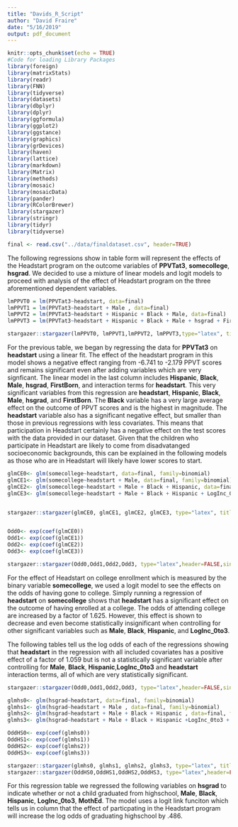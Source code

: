 ```yaml
---
title: "Davids_R_Script"
author: "David Fraire"
date: "5/16/2019"
output: pdf_document
---
```


```r
knitr::opts_chunk$set(echo = TRUE)
#Code for loading Library Packages
library(foreign)
library(matrixStats)
library(readr)
library(FNN)
library(tidyverse)
library(datasets)
library(dbplyr)
library(dplyr)
library(ggformula)
library(ggplot2)
library(ggstance)
library(graphics)
library(grDevices)
library(haven)
library(lattice)
library(markdown)
library(Matrix)
library(methods)
library(mosaic)
library(mosaicData)
library(pander)
library(RColorBrewer)
library(stargazer)
library(stringr)
library(tidyr)
library(tidyverse)

final <- read.csv("../data/finaldataset.csv", header=TRUE)

```

The following regressions show in table form will represent the effects of the Headstart program on the outcome variables of **PPVTat3**, **somecollege**, **hsgrad**. We decided to use a mixture of linear models and logit models to proceed with analysis of the effect of Headstart program on the three aforementioned dependent variables. 

``` r

lmPPVT0 = lm(PPVTat3~headstart, data=final)
lmPPVT1 = lm(PPVTat3~headstart + Male , data=final)
lmPPVT2 = lm(PPVTat3~headstart + Hispanic + Black + Male, data=final)
lmPPVT3 = lm(PPVTat3~headstart + Hispanic + Black + Male + hsgrad + FirstBorn + headstart*Black + headstart*Hispanic, data=final)

stargazer::stargazer(lmPPVT0, lmPPVT1,lmPPVT2, lmPPVT3,type="latex", title="Headstart effect on PPVT Scores at Age 3",header=FALSE,single.row=FALSE, column.sep.width = ".6pt")


```

For the previous table, we began by regressing the data for **PPVTat3** on **headstart** using a linear fit. The effect of the headstart program in this model shows a negative effect ranging from -6.741 to -2.179 PPVT scores and remains significant even after adding variables which are very signficant. The linear model in the last column includes **Hispanic**, **Black**, **Male**, **hsgrad**, **FirstBorn**, and interaction terms for **headstart**. This very significant variables from this regression are **headstart**, **Hispanic**, **Black**, **Male**, **hsgrad**, and **FirstBorn**. The **Black** variable has a very large average effect on the outcome of PPVT scores and is the highest in magnitude. The **headstart** variable also has a significant negative effect, but smaller than those in previous regressions with less covariates. This means that participation in Headstart certainly has a negative effect on the test scores with the data provided in our dataset. Given that the children who participate in Headstart are likely to come from disadvatanged socioeconomic backgrounds, this can be explained in the following models as those who are in Headstart will likely have lower scores to start.
\pagebreak
``` r

glmCE0<- glm(somecollege~headstart, data=final, family=binomial)
glmCE1<- glm(somecollege~headstart + Male, data=final, family=binomial)
glmCE2<- glm(somecollege~headstart + Male + Black + Hispanic, data=final, family=binomial)
glmCE3<- glm(somecollege~headstart + Male + Black + Hispanic + LogInc_0to3+ headstart*Black + headstart*Hispanic, data=final, family=binomial)


stargazer::stargazer(glmCE0, glmCE1, glmCE2, glmCE3, type="latex", title="Headstart effect on College Enrollment",header=FALSE,single.row=FALSE)


Odd0<- exp(coef(glmCE0))
Odd1<- exp(coef(glmCE1))
Odd2<- exp(coef(glmCE2))
Odd3<- exp(coef(glmCE3))

stargazer::stargazer(Odd0,Odd1,Odd2,Odd3, type="latex",header=FALSE,single.row=TRUE, title="Log Odds of Variable")
```
For the effect of Headstart on college enrollment which is measured by the binary variable **somecollege**, we used a logit model to see the effects on the odds of having gone to college. Simply running a regression of **headstart** on **somecollege** shows that **headstart** has a significant effect on the outcome of having enrolled at a college. The odds of attending college are increased by a factor of 1.625. However, this effect is shown to decrease and even become statistically insignificant when controlling for other significant variables such as **Male**, **Black**, **Hispanic**, and **LogInc_0to3**. 

The following tables tell us the log odds of each of the regressions showing that **headstart** in the regression with all included covariates has a positive effect of a factor of 1.059 but is not a statistically significant variable after controlling for **Male**, **Black**, **Hispanic**,**LogInc_0to3** and **headstart** interaction terms, all of which are very statistically significant. 

``` r
stargazer::stargazer(Odd0,Odd1,Odd2,Odd3, type="latex",header=FALSE,single.row=TRUE, title="Log Odds of Variable")

```

``` r
glmhs0<- glm(hsgrad~headstart, data=final, family=binomial)
glmhs1<- glm(hsgrad~headstart + Male , data=final, family=binomial)
glmhs2<- glm(hsgrad~headstart + Male + Black + Hispanic , data=final, family=binomial)
glmhs3<- glm(hsgrad~headstart + Male + Black + Hispanic +LogInc_0to3 + MothED + headstart*Black + headstart*Hispanic, data=final, family=binomial)

OddHS0<- exp(coef(glmhs0))
OddHS1<- exp(coef(glmhs1))
OddHS2<- exp(coef(glmhs2))
OddHS3<- exp(coef(glmhs3))

stargazer::stargazer(glmhs0, glmhs1, glmhs2, glmhs3, type="latex", title="Headstart effects on High School Graduation",header=FALSE,single.row=FALSE)
stargazer::stargazer(OddHS0,OddHS1,OddHS2,OddHS3, type="latex",header=FALSE,single.row=TRUE, title="Log Odds of Variable")

```


For this regression table we regressed the following variables on **hsgrad** to indicate whether or not a child graduated from highschool, **Male**, **Black**, **Hispanic**, **LogInc_0to3**, **MothEd**. The model uses a logit link funciton which tells us in column that the effect of particpating in the Headstart program will increase the log odds of graduating highschool by .486. 

